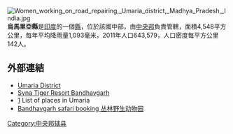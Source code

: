 [[Image:Women_working_on_road_repairing,_Umaria_district,_Madhya_Pradesh,_India.jpg|thumb]]
'''烏馬里亞縣'''是[[印度|印度]]的一個[[縣|縣]]，位於該國中部，由[[中央邦|中央邦]]負責管轄，面積4,548平方公里，每年平均降雨量1,093毫米，2011年人口643,579，人口密度每平方公里142人。

==外部連結==
* [http://umaria.nic.in Umaria District] {{Wayback|url=http://umaria.nic.in/ |date=20201027055852 }}
* [http://synatigerresort.com/index.html Syna Tiger Resort Bandhavgarh] {{Wayback|url=http://synatigerresort.com/index.html |date=20100922184837 }}
*[http://www.onefivenine.com/india/villag/Umaria] {{Wayback|url=http://www.onefivenine.com/india/villag/Umaria |date=20200923124512 }} List of places in Umaria
*[http://www.wfcholidays.com/bandhavgarh-safari-booking-online/ Bandhavgarh safari booking 丛林野生动物园] {{Wayback|url=http://www.wfcholidays.com/bandhavgarh-safari-booking-online/ |date=20210319072307 }}

{{coord|23.526847|N|80.838106|E|type:adm3rd_source:itwiki|display=title}}

{{印度行政区划小作品}}
[[Category:中央邦辖县|Category:中央邦辖县]]